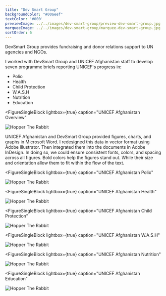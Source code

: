 ```yaml
---
title: "Dev Smart Group"
backgroundColor: "#00aeef"
textColor: '#000'
previewImage: ../../images/dev-smart-group/preview-dev-smart-group.jpg
marqueeImage: ../../images/dev-smart-group/marquee-dev-smart-group.jpg
sortOrder: 6
---
```


<IntroBlock>

DevSmart Group provides fundraising and donor relations support to UN agencies and NGOs. 

</IntroBlock>

<TextBlock>

I worked with DevSmart Group and UNICEF Afghanistan staff to develop seven programme briefs reporting UNICEF's progress in:

- Polio
- Health
- Child Protection
- W.A.S.H
- Nutrition
- Education

</TextBlock>

<FigureSingleBlock
    lightbox={true}
    caption="UNICEF Afghanistan Overview"
>

![Hopper The Rabbit](../../images/dev-smart-group/dsg-unicef-01-overview.jpg)
    
</FigureSingleBlock>

<TextBlock>

UNICEF Afghanistan and DevSmart Group provided figures, charts, and graphs in Microsoft Word. I redesigned this data in vector format using Adobe Illustrator.  Then integrated them into the documents in Adobe InDesign. In doing so, we could ensure consistent fonts, colors, and spacing across all figures. Bold colors help the figures stand out. While their size and orientation allow them to fit within the flow of the text.

</TextBlock>

<FigureSingleBlock
    lightbox={true}
    caption="UNICEF Afghanistan Polio"
>

![Hopper The Rabbit](../../images/dev-smart-group/dsg-unicef-02-polio.jpg)
    
</FigureSingleBlock>

<FigureSingleBlock
    lightbox={true}
    caption="UNICEF Afghanistan Health"
>

![Hopper The Rabbit](../../images/dev-smart-group/dsg-unicef-03-health.jpg)
    
</FigureSingleBlock>

<FigureSingleBlock
    lightbox={true}
    caption="UNICEF Afghanistan Child Protection"
>

![Hopper The Rabbit](../../images/dev-smart-group/dsg-unicef-04-child-protection.jpg)
    
</FigureSingleBlock>

<FigureSingleBlock
    lightbox={true}
    caption="UNICEF Afghanistan W.A.S.H"
>

![Hopper The Rabbit](../../images/dev-smart-group/dsg-unicef-05-wash.jpg)
    
</FigureSingleBlock>

<FigureSingleBlock
    lightbox={true}
    caption="UNICEF Afghanistan Nutrition"
>

![Hopper The Rabbit](../../images/dev-smart-group/dsg-unicef-06-nutrition.jpg)
    
</FigureSingleBlock>

<FigureSingleBlock
    lightbox={true}
    caption="UNICEF Afghanistan Education"
>

![Hopper The Rabbit](../../images/dev-smart-group/dsg-unicef-07-education.jpg)
    
</FigureSingleBlock>
